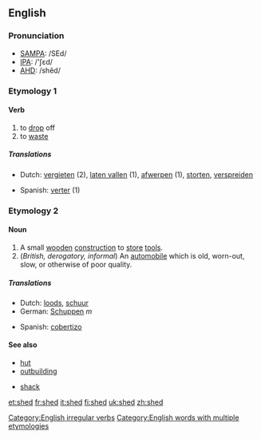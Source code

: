 ==English==
===Pronunciation===
*[[w:SAMPA|SAMPA]]: /SEd/
*[[w:IPA|IPA]]: /'ʃεd/
*[[w:AHD|AHD]]:	/shěd/

===Etymology 1===
====Verb====
[[Category:English irregular verbs]]
{{en-verb2|'''to shed'''|'''[[sheds]]'''|'''shed'''|'''shed'''|'''[[shedding]]'''}}

# to [[drop]] off
# to [[waste]]

===== Translations =====
{{top}}
*Dutch: [[vergieten]] (2), [[laten vallen]] (1), [[afwerpen]] (1), [[storten]], [[verspreiden]]
{{mid}}
*Spanish: [[verter]] (1)
{{bottom}}

===Etymology 2===
====Noun====
{{en-noun|shed|sheds}}
#A small [[wooden]] [[construction]] to [[store]] [[tool]]s.
#(''British, derogatory, informal'') An [[automobile]] which is old, worn-out, slow, or otherwise of poor quality.
=====Translations =====
{{top}}
*Dutch: [[loods]], [[schuur]]
*German: [[Schuppen]] ''m''
{{mid}}
*Spanish: [[cobertizo]] {{m}}
{{bottom}}

====See also====
{{top}}
*[[hut]]
*[[outbuilding]]
{{mid}}
*[[shack]]
{{bottom}}

[[Category:English words with multiple etymologies]]

[[et:shed]]
[[fr:shed]]
[[it:shed]]
[[fi:shed]]
[[uk:shed]]
[[zh:shed]]